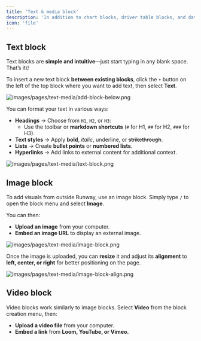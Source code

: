 ```yaml
---
title: 'Text & media block'
description: 'In addition to chart blocks, driver table blocks, and database blocks, which let you bring different parts of your model together on a single page, you can also use text, image, and video blocks to add context and strengthen the narrative of your page.'
icon: 'file'
---
```


## Text block

Text blocks are **simple and intuitive**—just start typing in any blank space. That’s it\\!

To insert a new text block **between existing blocks**, click the `+` button on the left of the top block where you want to add text, then select **Text**.

![images/pages/text-media/add-block-below.png](/images/pages/text-media/add-block-below.png)

You can format your text in various ways:

- **Headings** → Choose from `H1`, `H2`, or `H3`:
  - Use the toolbar or **markdown shortcuts** (`#` for H1, `##` for H2, `###` for H3).
- **Text styles** → Apply **bold**, _italic_, underline, or ~~strikethrough~~.
- **Lists** → Create **bullet points** or **numbered lists**.
- **Hyperlinks** → Add links to external content for additional context.

![images/pages/text-media/text-block.png](/images/pages/text-media/text-block.png)

## Image block

To add visuals from outside Runway, use an image block. Simply type `/` to open the block menu and select **Image**.

You can then:

- **Upload an image** from your computer.
- **Embed an image URL** to display an external image.

![images/pages/text-media/image-block.png](/images/pages/text-media/image-block.png)

Once the image is uploaded, you can **resize** it and adjust its **alignment** to **left, center, or right** for better positioning on the page.

![images/pages/text-media/image-block-align.png](/images/pages/text-media/image-block-align.png)

## Video block

Video blocks work similarly to image blocks. Select **Video** from the block creation menu, then:

- **Upload a video file** from your computer.
- **Embed a link** from **Loom, YouTube, or Vimeo.**
